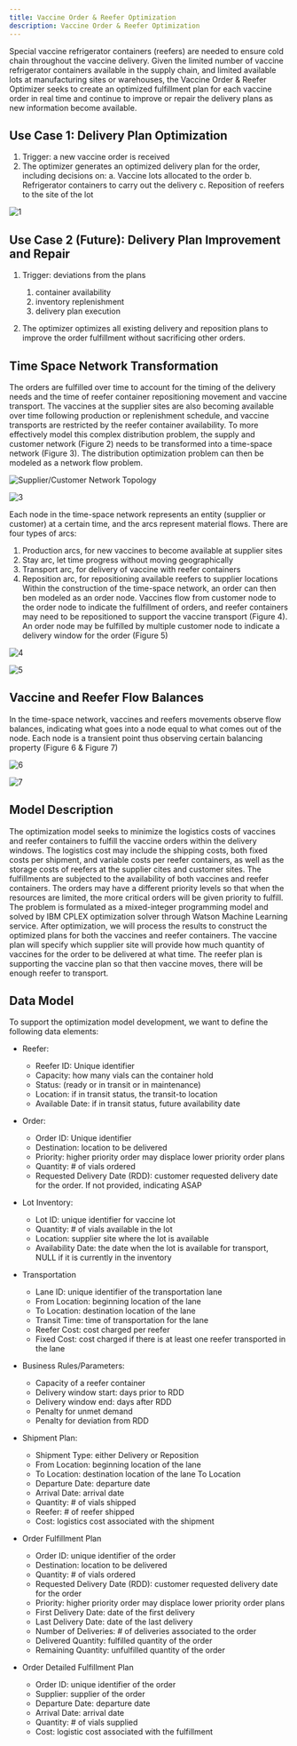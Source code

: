```yaml
---
title: Vaccine Order & Reefer Optimization 
description: Vaccine Order & Reefer Optimization 
---
```



Special vaccine refrigerator containers (reefers) are needed to ensure cold chain throughout the vaccine delivery. Given the limited number of vaccine refrigerator containers available in the supply chain, and limited available lots at manufacturing sites or warehouses, the Vaccine Order & Reefer Optimizer seeks to create an optimized fulfillment plan for each vaccine order in real time and continue to improve or repair the delivery plans as new information become available. 

## Use Case 1: Delivery Plan Optimization 

1.	Trigger: a new vaccine order is received
1.	The optimizer generates an optimized delivery plan for the order, including decisions on:
    a.	Vaccine lots allocated to the order
    b.	Refrigerator containers to carry out the delivery
    c.	Reposition of reefers to the site of the lot

![1](./images/voro-1.png)

## Use Case 2 (Future): Delivery Plan Improvement and Repair

1.	Trigger: deviations from the plans 

    1. container availability
    1. inventory replenishment
    1. delivery plan execution
1.	The optimizer optimizes all existing delivery and reposition plans to improve the order fulfillment without sacrificing other orders. 

## Time Space Network Transformation

The orders are fulfilled over time to account for the timing of the delivery needs and the time of reefer container repositioning movement and vaccine transport. The vaccines at the supplier sites are also becoming available over time following production or replenishment schedule, and vaccine transports are restricted by the reefer container availability. To more effectively model this complex distribution problem, the supply and customer network (Figure 2) needs to be transformed into a time-space network (Figure 3). The distribution optimization problem can then be modeled as a network flow problem. 

 ![Supplier/Customer Network Topology](./images/voro-fig2.png)

 ![3](./images/voro-fig3.png)

Each node in the time-space network represents an entity (supplier or customer) at a certain time, and the arcs represent material flows. There are four types of arcs: 

1. Production arcs, for new vaccines to become available at supplier sites
1. Stay arc, let time progress without moving geographically
1. Transport arc, for delivery of vaccine with reefer containers
1. Reposition arc, for repositioning available reefers to supplier locations
Within the construction of the time-space network, an order can then ben modeled as an order node. Vaccines flow from customer node to the order node to indicate the fulfillment of orders, and reefer containers may need to be repositioned to support the vaccine transport (Figure 4). An order node may be fulfilled by multiple customer node to indicate a delivery window for the order (Figure 5) 


 ![4](./images/voro-fig4.png)

 ![5](./images/voro-fig5.png)

## Vaccine and Reefer Flow Balances

In the time-space network, vaccines and reefers movements observe flow balances, indicating what goes into a node equal to what comes out of the node. Each node is a transient point thus observing certain balancing property (Figure 6 & Figure 7) 


 ![6](./images/voro-fig6.png)

 ![7](./images/voro-fig7.png)

## Model Description

The optimization model seeks to minimize the logistics costs of vaccines and reefer containers to fulfill the vaccine orders within the delivery windows. The logistics cost may include the shipping costs, both fixed costs per shipment, and variable costs per reefer containers, as well as the storage costs of reefers at the supplier cites and customer sites. The fulfillments are subjected to the availability of both vaccines and reefer containers. The orders may have a different priority levels so that when the resources are limited, the more critical orders will be given priority to fulfill. 
The problem is formulated as a mixed-integer programming model and solved by IBM CPLEX optimization solver through Watson Machine Learning service. 
After optimization, we will process the results to construct the optimized plans for both the vaccines and reefer containers. The vaccine plan will specify which supplier site will provide how much quantity of vaccines for the order to be delivered at what time. The reefer plan is supporting the vaccine plan so that then vaccine moves, there will be enough reefer to transport. 


## Data Model

To support the optimization model development, we want to define the following data elements:

* Reefer: 
    * Reefer ID: Unique identifier
    * Capacity: how many vials can the container hold 
    * Status: (ready or in transit or in maintenance) 
    * Location: if in transit status, the transit-to location
    * Available Date: if in transit status, future availability date

* Order: 
    * Order ID: Unique identifier
    * Destination: location to be delivered
    * Priority: higher priority order may displace lower priority order plans
    * Quantity: # of vials ordered
    * Requested Delivery Date (RDD): customer requested delivery date for the order. If not provided, indicating ASAP

* Lot Inventory: 
    * Lot ID: unique identifier for vaccine lot
    * Quantity: # of vials available in the lot
    * Location: supplier site where the lot is available
    * Availability Date: the date when the lot is available for transport, NULL if it is currently in the inventory 

* Transportation
    * Lane ID: unique identifier of the transportation lane
    * From Location: beginning location of the lane
    * To Location: destination location of the lane
    * Transit Time: time of transportation for the lane
    * Reefer Cost: cost charged per reefer
    * Fixed Cost: cost charged if there is at least one reefer transported in the lane

* Business Rules/Parameters: 
    * Capacity of a reefer container
    * Delivery window start: days prior to RDD 
    * Delivery window end: days after RDD   
    * Penalty for unmet demand
    * Penalty for deviation from RDD

* Shipment Plan: 
    * Shipment Type: either Delivery or Reposition 
    * From Location: beginning location of the lane
    * To Location: destination location of the lane To Location
    * Departure Date: departure date 
    * Arrival Date: arrival date
    * Quantity: # of vials shipped
    * Reefer: # of reefer shipped
    * Cost: logistics cost associated with the shipment
*	Order Fulfillment Plan
    * Order ID: unique identifier of the order
    * Destination: location to be delivered
    * Quantity: # of vials ordered
    * Requested Delivery Date (RDD): customer requested delivery date for the order
    * Priority: higher priority order may displace lower priority order plans
    * First Delivery Date: date of the first delivery
    * Last Delivery Date: date of the last delivery
    * Number of Deliveries: # of deliveries associated to the order
    * Delivered Quantity: fulfilled quantity of the order
    * Remaining Quantity: unfulfilled quantity of the order
*	Order Detailed Fulfillment Plan
    * Order ID: unique identifier of the order
    * Supplier: supplier of the order 
    * Departure Date: departure date 
    * Arrival Date: arrival date
    * Quantity: # of vials supplied
    * Cost: logistic cost associated with the fulfillment



